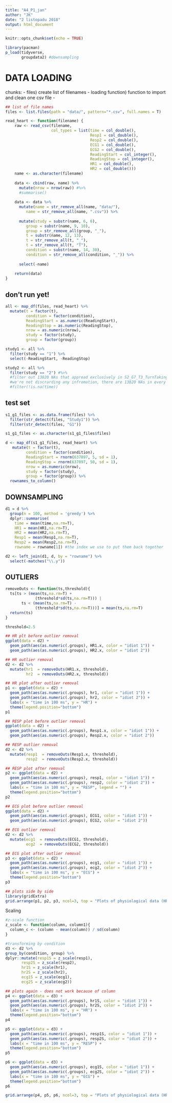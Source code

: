 ```yaml
---
title: "A4_P1_jan"
author: "JK"
date: "2 listopadu 2018"
output: html_document
---
```


```r
knitr::opts_chunk$set(echo = TRUE)

library(pacman)
p_load(tidyverse,
       groupdata2) #downsampling
```

# DATA LOADING
chunks:
- files) create list of filenames
- loading function) function to import and clean one csv file
- 
```r
## list of file names
files <- list.files(path = "data/", pattern="*.csv", full.names = T)
```

```r
read_heart <- function(filename) {
    raw <- read_csv(filename,
                    col_types = list(time = col_double(),
                                     Resp1 = col_double(),
                                     Resp2 = col_double(),
                                     ECG1 = col_double(),
                                     ECG2 = col_double(),
                                     ReadingStart = col_integer(),
                                     ReadingStop = col_integer(),
                                     HR1 = col_double(),
                                     HR2 = col_double()))
    name <- as.character(filename)
    
    data <- cbind(raw, name) %>%
      mutate(nrow = nrow(raw)) #%>%
      #summarise()
    
    data <- data %>%
      mutate(name = str_remove_all(name, "data/"),
         name = str_remove_all(name, ".csv")) %>%
      
      mutate(study = substr(name, 6, 6),
         group = substr(name, 9, 10),
         group = str_remove_all(group, "_"),
         t = substr(name, 12, 13),
         t = str_remove_all(t, "_"),
         t = str_remove_all(t, "T"),
         condition = substr(name, 14, 30),
         condition = str_remove_all(condition, "_")) %>%
      
      select(-name)
    
    return(data)
}

```

## don't run yet!
```r
all <- map_df(files, read_heart) %>%
  mutate(t = factor(t),
         condition = factor(condition),
         ReadingStart = as.numeric(ReadingStart),
         ReadingStop = as.numeric(ReadingStop),
         nrow = as.numeric(nrow),
         study = factor(study),
         group = factor(group))

study1 <- all %>%
  filter(study == "1") %>%
  select(-ReadingStart, -ReadingStop)

study2 <- all %>%
  filter(study == "2") #%>%
  #filter out 13820 NAs that appread exclusively in S2_G7_T3_TurnTaking
  #we're not discrarding any infromation, there are 13820 NAs in every column
  #filter(!is.na(time)) 
```


## test set

```r
s1_g1_files <- as.data.frame(files) %>%
  filter(str_detect(files, "Study1")) %>%
  filter(str_detect(files, "G1"))

s1_g1_files <- as.character(s1_g1_files$files)

d <- map_df(s1_g1_files, read_heart) %>%
   mutate(t = factor(t),
         condition = factor(condition),
         ReadingStart = rnorm(637897, 5, sd = 1), 
         ReadingStop = rnorm(637897, 50, sd = 1),
         nrow = as.numeric(nrow),
         study = factor(study),
         group = factor(group)) %>%
  rownames_to_column()
```

## DOWNSAMPLING

```r
d1 = d %>%
  group(n = 100, method = 'greedy') %>%
  dplyr::summarise(
    time = mean(time,na.rm=T),
    HR1 = mean(HR1,na.rm=T),
    HR2 = mean(HR2,na.rm=T),
    Resp1 = mean(Resp1,na.rm=T),
    Resp2 = mean(Resp2,na.rm=T),
    rowname = rowname[1]) #the index we use to put them back together 

d2 <- left_join(d1, d, by = "rowname") %>%
  select(-matches("\\.y"))
```


## OUTLIERS

```r
removeOuts <- function(ts,threshold){
  ts[ts > (mean(ts,na.rm=T) +
             (threshold*sd(ts,na.rm=T))) | 
       ts < (mean(ts,na.rm=T) -
             (threshold*sd(ts,na.rm=T)))] = mean(ts,na.rm=T)
  return(ts)
}

threshold=2.5
```

```r
## HR plt before outlier removal
ggplot(data = d2) +
  geom_path(aes(as.numeric(.groups), HR1.x, color = "idiot 1")) +
  geom_path(aes(as.numeric(.groups), HR2.x, color = "idiot 2"))

## HR outlier removal
d2 <- d2 %>%
  mutate(hr1  = removeOuts(HR1.x, threshold),
         hr2  = removeOuts(HR2.x, threshold)) 

## HR plot after outlier removal 
p1 <- ggplot(data = d2) +
  geom_path(aes(as.numeric(.groups), hr1, color = "idiot 1")) +
  geom_path(aes(as.numeric(.groups), hr2, color = "idiot 2")) +
  labs(x = "time in 100 ms", y = "HR") +
  theme(legend.position="bottom")
p1

## RESP plot before outlier removal
ggplot(data = d2) +
  geom_path(aes(as.numeric(.groups), Resp1.x, color = "idiot 1")) +
  geom_path(aes(as.numeric(.groups), Resp2.x, color = "idiot 2"))

## RESP outlier removal 
d2 <- d2 %>%
  mutate(resp1  = removeOuts(Resp1.x, threshold),
         resp2  = removeOuts(Resp2.x, threshold)) 

## RESP plot after removal
p2 <- ggplot(data = d2) +
  geom_path(aes(as.numeric(.groups), resp1, color = "idiot 1")) +
  geom_path(aes(as.numeric(.groups), resp2, color = "idiot 2")) +
  labs(x = "time in 100 ms", y = "RESP", legend = "") +
  theme(legend.position="bottom")
p2

## ECG plot before outlier removal 
ggplot(data = d2) +
  geom_path(aes(as.numeric(.groups), ECG1, color = "idiot 1")) +
  geom_path(aes(as.numeric(.groups), ECG2, color = "idiot 2"))

## ECG outlier removal
d2 <- d2 %>%
  mutate(ecg1  = removeOuts(ECG1, threshold),
         ecg2  = removeOuts(ECG2, threshold)) 

## ECG plot after outlier removal 
p3 <- ggplot(data = d2) +
  geom_path(aes(as.numeric(.groups), ecg1, color = "idiot 1")) +
  geom_path(aes(as.numeric(.groups), ecg2, color = "idiot 2")) +
  labs(x = "time in 100 ms", y = "ECG") +
  theme(legend.position="bottom")
p3

## plots side by side 
library(gridExtra)
grid.arrange(p1, p2, p3, ncol=3, top = "Plots of physiological data (HR, RESP, ECG) with downsampling, outlier removal")
```

Scaling

```r
#z-scale function
z_scale <- function(column, column1){
  column_c <- (column - mean(column)) / sd(column) 
}

#transforming by condition
d3 <- d2 %>%
group_by(condition, group) %>%
dplyr::mutate(resp1S = z_scale(resp1),
       resp2S = z_scale(resp2),
       hr1S = z_scale(hr1),
       hr2S = z_scale(hr2),
       ecg1S = z_scale(ecg1),
       ecg2S = z_scale(ecg2))

## plots again - does not work because of column 
p4 <- ggplot(data = d3) +
  geom_path(aes(as.numeric(.groups), hr1S, color = "idiot 1")) +
  geom_path(aes(as.numeric(.groups), hr2S, color = "idiot 2")) +
  labs(x = "time in 100 ms", y = "HR") +
  theme(legend.position="bottom")
p4

p5 <- ggplot(data = d3) +
  geom_path(aes(as.numeric(.groups), resp1S, color = "idiot 1")) +
  geom_path(aes(as.numeric(.groups), resp2S, color = "idiot 2")) +
  labs(x = "time in 100 ms", y = "RESP") +
  theme(legend.position="bottom")
p5

p6 <- ggplot(data = d3) +
  geom_path(aes(as.numeric(.groups), ecg1S, color = "idiot 1")) +
  geom_path(aes(as.numeric(.groups), ecg2S, color = "idiot 2")) +
  labs(x = "time in 100 ms", y = "ECG") +
  theme(legend.position="bottom")
p6

grid.arrange(p4, p5, p6, ncol=3, top = "Plots of physiological data (HR, RESP, ECG) with downsampling, outlier removal & scaling")
```

